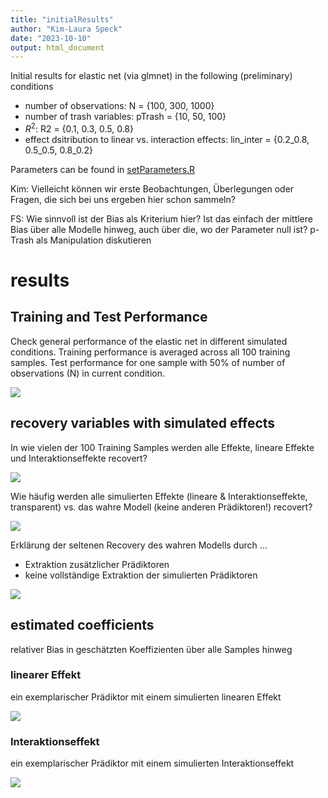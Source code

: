 ```yaml
---
title: "initialResults"
author: "Kim-Laura Speck"
date: "2023-10-10"
output: html_document
---
```


Initial results for elastic net (via glmnet) in the following (preliminary) conditions

- number of observations: N = {100, 300, 1000}  
- number of trash variables: pTrash = {10, 50, 100}
- $R^2$: R2 = {0.1, 0.3, 0.5, 0.8}
- effect dsitribution to linear vs. interaction effects: lin_inter = {0.2_0.8, 0.5_0.5, 0.8_0.2}

Parameters can be found in [setParameters.R](https://github.com/kimSpeck/MLsim/blob/main/setParameters.R)

Kim: Vielleicht können wir erste Beobachtungen, Überlegungen oder Fragen, die sich bei uns ergeben hier schon sammeln?

FS:
Wie sinnvoll ist der Bias als Kriterium hier?
Ist das einfach der mittlere Bias über alle Modelle hinweg, auch über die, wo der Parameter null ist?
p-Trash als Manipulation diskutieren

# results
## Training and Test Performance 

Check general performance of the elastic net in different simulated conditions.
Training performance is averaged across all 100 training samples. 
Test performance for one sample with 50% of number of observations (N) in current condition. 

![](plots/performanceTrainTest.png)

## recovery variables with simulated effects

In wie vielen der 100 Training Samples werden alle Effekte, lineare Effekte und Interaktionseffekte recovert?

![](plots/nSamplesWithEffects.png)

Wie häufig werden alle simulierten Effekte (lineare & Interaktionseffekte, transparent) vs. das wahre Modell (keine anderen Prädiktoren!) recovert?

![](plots/nAllvsExactEffectsBarplot.png)

Erklärung der seltenen Recovery des wahren Modells durch ...

- Extraktion zusätzlicher Prädiktoren
- keine vollständige Extraktion der simulierten Prädiktoren

![](plots/nExactModelAllvsOthers.png)

## estimated coefficients

relativer Bias in geschätzten Koeffizienten über alle Samples hinweg

### linearer Effekt

ein exemplarischer Prädiktor mit einem simulierten linearen Effekt

![](plots/pRelBias_Var1_testResults.png)

### Interaktionseffekt
ein exemplarischer Prädiktor mit einem simulierten Interaktionseffekt

![](plots/pRelBias_Var5.Var6_testResults.png)

